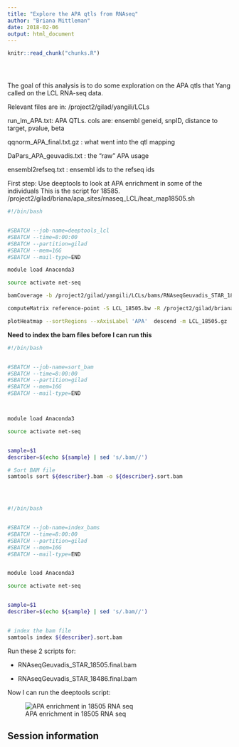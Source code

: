 ```yaml
---
title: "Explore the APA qtls from RNAseq"
author: "Briana Mittleman"
date: 2018-02-06
output: html_document
---
```


<!-- The file analysis/chunks.R contains chunks that define default settings
shared across the workflowr files. -->
```r
knitr::read_chunk("chunks.R")
```

<!-- Update knitr chunk options -->
```r
```

<!-- Insert the date the file was last updated -->
```r
```

<!-- Insert the code version (Git commit SHA1) if Git repository exists and R
 package git2r is installed -->
```r
```

<!-- Add your analysis here -->


The goal of this analysis is to do some exploration on the APA qtls that Yang called on the LCL RNA-seq data. 

Relevant files are in: /project2/gilad/yangili/LCLs  

run_lm_APA.txt: APA QTLs. cols are: ensembl geneid, snpID, distance to target, pvalue, beta

qqnorm_APA_final.txt.gz : what went into the qtl mapping

DaPars_APA_geuvadis.txt : the “raw” APA usage

ensembl2refseq.txt : ensembl ids to the refseq ids

First step: Use deeptools to look at APA enrichment in some of the individuals 
This is the script for 18585. /project2/gilad/briana/apa_sites/rnaseq_LCL/heat_map18505.sh

```bash
#!/bin/bash


#SBATCH --job-name=deeptools_lcl
#SBATCH --time=8:00:00
#SBATCH --partition=gilad
#SBATCH --mem=16G
#SBATCH --mail-type=END

module load Anaconda3

source activate net-seq

bamCoverage -b /project2/gilad/yangili/LCLs/bams/RNAseqGeuvadis_STAR_18505.final.bam -o LCL_18505.bw

computeMatrix reference-point -S LCL_18505.bw -R /project2/gilad/briana/apa_sites/clusters.bed -b 1000 -a 1000 -out LCL_18505.gz

plotHeatmap --sortRegions --xAxisLabel 'APA'  descend -m LCL_18505.gz  -out LCL_18505.apa.png
```

**Need to index the bam files before I can run this** 

```bash
#!/bin/bash


#SBATCH --job-name=sort_bam
#SBATCH --time=8:00:00
#SBATCH --partition=gilad
#SBATCH --mem=16G
#SBATCH --mail-type=END



module load Anaconda3  

source activate net-seq 


sample=$1
describer=$(echo ${sample} | sed 's/.bam//')  

# Sort BAM file  
samtools sort ${describer}.bam -o ${describer}.sort.bam  


   
```

```bash

#!/bin/bash


#SBATCH --job-name=index_bams
#SBATCH --time=8:00:00
#SBATCH --partition=gilad
#SBATCH --mem=16G
#SBATCH --mail-type=END


module load Anaconda3  

source activate net-seq 


sample=$1
describer=$(echo ${sample} | sed 's/.bam//')  


# index the bam file  
samtools index ${describer}.sort.bam  


```


Run these 2 scripts for:  

* RNAseqGeuvadis_STAR_18505.final.bam 

* RNAseqGeuvadis_STAR_18486.final.bam 

Now I can run the deeptools script:  


![APA enrichment in 18505 RNA seq](../data/LCL_18505.apa.png) 




## Session information

<!-- Insert the session information into the document -->
```r
```
